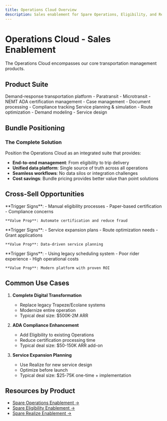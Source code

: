 ```yaml
---
title: Operations Cloud Overview
description: Sales enablement for Spare Operations, Eligibility, and Realize
---
```


# Operations Cloud - Sales Enablement

The Operations Cloud encompasses our core transportation management products.

## Product Suite

<CardGroup cols={3}>
  <Card title="Spare Operations" icon="route" href="/enablement/operations-cloud/spare-operations">
    Demand-response transportation platform
    - Paratransit
    - Microtransit
    - NEMT
  </Card>
  <Card title="Spare Eligibility" icon="clipboard-check" href="/enablement/operations-cloud/spare-eligibility">
    ADA certification management
    - Case management
    - Document processing
    - Compliance tracking
  </Card>
  <Card title="Spare Realize" icon="map" href="/enablement/operations-cloud/spare-realize">
    Service planning & simulation
    - Route optimization
    - Demand modeling
    - Service design
  </Card>
</CardGroup>

## Bundle Positioning

### The Complete Solution
Position the Operations Cloud as an integrated suite that provides:
- **End-to-end management**: From eligibility to trip delivery
- **Unified data platform**: Single source of truth across all operations
- **Seamless workflows**: No data silos or integration challenges
- **Cost savings**: Bundle pricing provides better value than point solutions

## Cross-Sell Opportunities

<Tabs>
  <Tab title="Operations → Eligibility">
    **Trigger Signs**:
    - Manual eligibility processes
    - Paper-based certification
    - Compliance concerns
    
    **Value Prop**: Automate certification and reduce fraud
  </Tab>
  <Tab title="Operations → Realize">
    **Trigger Signs**:
    - Service expansion plans
    - Route optimization needs
    - Grant applications
    
    **Value Prop**: Data-driven service planning
  </Tab>
  <Tab title="Eligibility → Operations">
    **Trigger Signs**:
    - Using legacy scheduling system
    - Poor rider experience
    - High operational costs
    
    **Value Prop**: Modern platform with proven ROI
  </Tab>
</Tabs>

## Common Use Cases

1. **Complete Digital Transformation**
   - Replace legacy Trapeze/Ecolane systems
   - Modernize entire operation
   - Typical deal size: $500K-2M ARR

2. **ADA Compliance Enhancement**
   - Add Eligibility to existing Operations
   - Reduce certification processing time
   - Typical deal size: $50-150K ARR add-on

3. **Service Expansion Planning**
   - Use Realize for new service design
   - Optimize before launch
   - Typical deal size: $25-75K one-time + implementation

## Resources by Product

- [Spare Operations Enablement →](/enablement/operations-cloud/spare-operations)
- [Spare Eligibility Enablement →](/enablement/operations-cloud/spare-eligibility)
- [Spare Realize Enablement →](/enablement/operations-cloud/spare-realize)